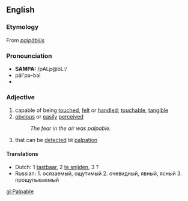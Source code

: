 ==English==
=== Etymology ===
From {{L.}} ''[[palpābilis]]''

=== Pronounciation ===
*'''SAMPA:''' /pALp@bL:/
*păl'pə-bəl
*{{audio|en-us-palpable.ogg|Audio (US)}}

===Adjective===
# capable of being [[touch]]ed, [[felt]] or [[handle]]d; [[touchable]], [[tangible]]
# [[obvious]] or [[easily]] [[perceived]]
#:''The fear in the air was palpable.''
#{{medicine}} that can be [[detect]]ed bt [[palpation]]

====Translations====
*Dutch: 1 [[tastbaar]], 2 [[te snijden]], 3 ?
*Russian: 1. осязаемый, ощутимый 2. очевидный, явный, ясный 3. прощупываемый

[[gl:Palpable]]